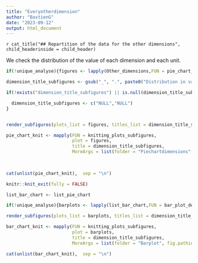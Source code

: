 ```yaml
---
title: "Everyotherdimension"
author: "BastienG"
date: "2023-09-12"
output: html_document
---
```



`r cat_title("## Repartition of the data for the other dimensions", child_headerinside = child_header)`

We check the distribution of the value of each dimension and each unit.




```r

if(!unique_analyse){figures <- lapply(Other_dimensions,FUN = pie_chart_2_default, first= init, second = final, topn = 7, titre_1 = titre_1, titre_2 = titre_2)}else{figures <- lapply(Other_dimensions,FUN = pie_chart_2_default, first= init, topn = 7, title_yes_no = FALSE , titre_1 = titre_1)}

```

```r

dimension_title_subfigures <- gsub("_", ".", paste0("Distribution in value for the dimension : ", list_pie_chart))

```


```r

if(!exists("dimension_title_subfigures") || is.null(dimension_title_subfigures)){

  dimension_title_subfigures <- c("NULL","NULL")
}



```

```r

render_subfigures(plots_list = figures, titles_list = dimension_title_subfigures, general_title = "Other dimensions")

```


<!-- ```{r subfigurespieplots, eval=unique_analyse, echo=FALSE,  fig.cap='Other dimensions', fig.subcap=c(unlist(gsub("_","..",dimension_title_subfigures))), fig.ncol = 2, out.width = "50%", fig.align = "center"} -->

<!-- for (i in figures){plot(i)} -->


<!-- ``` -->




```r

pie_chart_knit <- mapply(FUN = knitting_plots_subfigures,
                         plot = figures,
                         title = dimension_title_subfigures,
                         MoreArgs = list(folder = "Piechartdimensions", fig.pathinside = fig.path))
                         
                         
```

```r

cat(unlist(pie_chart_knit),  sep = "\n")

```

```r
knitr::knit_exit(fully = FALSE)
```



```r

list_bar_chart <- list_pie_chart

if(!unique_analyse){barplots <- lapply(list_bar_chart,FUN = bar_plot_default, first= init, second = final, topn = 7, titre_1 = titre_1, titre_2 = titre_2)}else{barplots <- lapply(list_bar_chart,FUN = bar_plot_default, first= init,second = NULL, topn = 7 , titre_1 = titre_1, titre_2 = NULL)}


```


<!-- ```{r subfiguresbarplots, eval=unique_analyse, echo=FALSE,  fig.cap='Other dimensions', fig.subcap=c(unlist(gsub("_","..",dimension_title_subfigures))), fig.ncol = 2, out.width = "50%", fig.align = "center"} -->

<!-- for (i in barplots){plot(i)} -->

<!-- ``` -->



```r

render_subfigures(plots_list = barplots, titles_list = dimension_title_subfigures, general_title = "Other dimensions")

```


```r

bar_chart_knit <- mapply(FUN = knitting_plots_subfigures,
                         plot = barplots,
                         title = dimension_title_subfigures,
                         MoreArgs = list(folder = "Barplot", fig.pathinside = fig.path))

```

```r

cat(unlist(bar_chart_knit),  sep = "\n")

```


